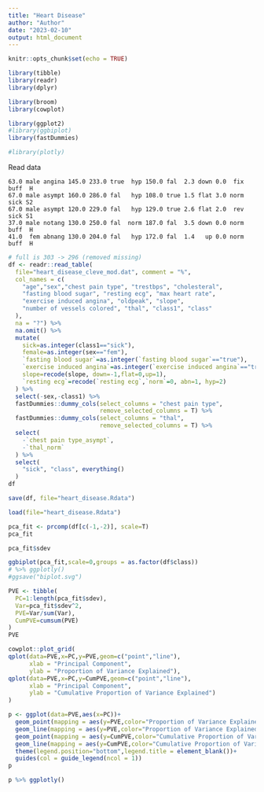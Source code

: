 ---
title: "Heart Disease"
author: "Author"
date: "2023-02-10"
output: html_document
---

```{r setup, include=FALSE}
knitr::opts_chunk$set(echo = TRUE)

library(tibble)
library(readr)
library(dplyr)

library(broom)
library(cowplot)

library(ggplot2)
#library(ggbiplot)
library(fastDummies)

#library(plotly)

```


Read data

```
63.0 male angina 145.0 233.0 true  hyp 150.0 fal  2.3 down 0.0  fix buff  H
67.0 male asympt 160.0 286.0 fal   hyp 108.0 true 1.5 flat 3.0 norm sick S2
67.0 male asympt 120.0 229.0 fal   hyp 129.0 true 2.6 flat 2.0  rev sick S1
37.0 male notang 130.0 250.0 fal  norm 187.0 fal  3.5 down 0.0 norm buff  H
41.0  fem abnang 130.0 204.0 fal   hyp 172.0 fal  1.4   up 0.0 norm buff  H
```

```{r}
# full is 303 -> 296 (removed missing)
df <- readr::read_table(
  file="heart_disease_cleve_mod.dat", comment = "%", 
  col_names = c(
    "age","sex","chest pain type", "trestbps", "cholesteral",
    "fasting blood sugar", "resting ecg", "max heart rate",
    "exercise induced angina", "oldpeak", "slope",
    "number of vessels colored", "thal", "class1", "class"
  ),
  na = "?") %>% 
  na.omit() %>%
  mutate(
    sick=as.integer(class1=="sick"),
    female=as.integer(sex=="fem"),
    `fasting blood sugar`=as.integer(`fasting blood sugar`=="true"),
    `exercise induced angina`=as.integer(`exercise induced angina`=="true"),
    slope=recode(slope, down=-1,flat=0,up=1),
    `resting ecg`=recode(`resting ecg`,`norm`=0, abn=1, hyp=2)
  ) %>%
  select(-sex,-class1) %>%
  fastDummies::dummy_cols(select_columns = "chest pain type",
                          remove_selected_columns = T) %>%
  fastDummies::dummy_cols(select_columns = "thal",
                          remove_selected_columns = T) %>%
  select(
    -`chest pain type_asympt`,
    -`thal_norm`
  ) %>%
  select(
    "sick", "class", everything()
  )
df
```

```{r}
save(df, file="heart_disease.Rdata")
```


```{r}
load(file="heart_disease.Rdata")
```


```{r}
pca_fit <- prcomp(df[c(-1,-2)], scale=T)
pca_fit
```

```{r}
pca_fit$sdev

```

```{r fig.width=5, fig.height=5}
ggbiplot(pca_fit,scale=0,groups = as.factor(df$class))
# %>% ggplotly()
#ggsave("biplot.svg")
```


```{r}
PVE <- tibble(
  PC=1:length(pca_fit$sdev),
  Var=pca_fit$sdev^2,
  PVE=Var/sum(Var),
  CumPVE=cumsum(PVE)
)
PVE
```


```{r fig.width=4,fig.height=2}
cowplot::plot_grid(
qplot(data=PVE,x=PC,y=PVE,geom=c("point","line"),
      xlab = "Principal Component",
      ylab = "Proportion of Variance Explained"),
qplot(data=PVE,x=PC,y=CumPVE,geom=c("point","line"),
      xlab = "Principal Component",
      ylab = "Cumulative Proportion of Variance Explained")
)

```

```{r fig.width=4,fig.height=3}
p <- ggplot(data=PVE,aes(x=PC))+
  geom_point(mapping = aes(y=PVE,color="Proportion of Variance Explained"))+
  geom_line(mapping = aes(y=PVE,color="Proportion of Variance Explained"))+
  geom_point(mapping = aes(y=CumPVE,color="Cumulative Proportion of Variance Explained"))+
  geom_line(mapping = aes(y=CumPVE,color="Cumulative Proportion of Variance Explained")) +
  theme(legend.position="bottom",legend.title = element_blank())+
  guides(col = guide_legend(ncol = 1))
p
```

```{r fig.width=4,fig.height=3}
p %>% ggplotly()
```



